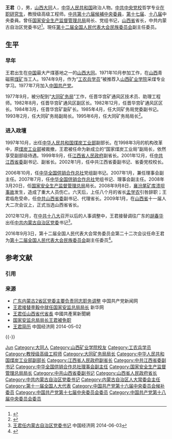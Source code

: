 {{Otheruses|subject=曾任中共内蒙古自治区党委书记|other=同名足球运动员|王君 (足球运动员)}}
{{Infobox Officeholder
|图像    = <!-- 请添加自由照片 -->Replace this image male.svg
|图像大小= 225px
|图像说明= 
|职务1     = {{CPC}}<br>[[中國共產黨内蒙古自治區委員會|内蒙古自治區委員會]]書記
|总书记1    = [[习近平|习近平]]
|就任日期1 = 2012年12月18日
|卸任日期1 = 2016年8月29日
|前任1     = [[胡春华|胡春华]]
|继任1     = [[李纪恒|李纪恒]]
|职务2     = 内蒙古自治區人大常委會主任
|就任日期2 = 2013年1月31日
|卸任日期2 = 2017年1月7日
|前任2     = [[胡春华|胡春华]]
|继任2     = [[李纪恒|李纪恒]]
|职务3     = [[国家安全生产监督管理总局|国家安全生产监督管理总局]]局长
|就任日期3 = 2008年3月20日
|卸任日期3 = 2008年9月26日
|总理3    = [[温家宝|温家宝]]
|前任3     = [[李毅中|李毅中]]
|继任3     = [[骆琳|骆琳]]
|职务4     = [[山西省人民政府|山西省人民政府]][[山西行政長官列表|省長]]
|就任日期4 = 2008年9月14日
|卸任日期4 = 2012年12月19日
|前任4     = [[孟學農|孟學農]]
|继任4     = [[李小鹏_(政治人物)|李小鵬]]
|职务5     = 
|就任日期5 = 
|卸任日期5 = 
|前任5     = 
|继任5     = 
|职务6     = 
|就任日期6 = 
|卸任日期6 = 
|前任6     = 
|继任6     = 
|姓名    = 王君
|原名    = |字  = |号  = 
|籍贯    = <!-- 籍贯不是出生地，请慎用  -->
|出生日期= {{Birth date and age|1952|3|26}}
|出生地点= {{CHN}}[[山西省|山西省]][[大同市|大同市]]
|逝世日期= <!-- {{Death date and age|}}（死亡在前，出生在后）{{Death year and age| }} -->
|逝世地点= 
|居处    = [[内蒙古自治区|内蒙古自治区]]
|政党    = {{CPC}}
|职业    = 官员
|性別    = 男
|父母    = 
|配偶    = <!--{{marriage|姓名|}} -->
|子女    = 
|亲属    = 
|信仰    = 
|专业    = 
|母校    = [[山西矿业学院|山西矿业学院]]
|网站    = 
|签名    = 
|脚注    =
}}
'''王君'''（{{bd|1952年|3月26日|catIdx=W王}}），男，[[山西|山西]][[大同市|大同]]人，[[中华人民共和国|中华人民共和国]]政治人物。[[中共中央党校|中共中央党校]]哲学专业[[在职研究生|在职研究生]]，教授级高级工程师。[[中国共产党第十六届中央委员会候补委员列表|中共第十六届候補中央委員]]，[[中国共产党第十七届中央委员会委员列表|第十七届]]、[[中国共产党第十八届中央委员会委员列表|十八届]]中央委員。曾任[[国家安全生产监督管理总局|国家安全生产监督管理总局]]局长、党组书记，[[山西省|山西省]]省长，中共内蒙古自治区党委书记<ref>{{Cite web |url=http://news.xinhuanet.com/politics/2016-08/29/c_1119473886.htm |title=新疆等3省区党委主要负责同志职务调整 |accessdate=2016-08-29 |archive-date=2016-08-29 |archive-url=https://web.archive.org/web/20160829102821/http://news.xinhuanet.com/politics/2016-08/29/c_1119473886.htm |dead-url=no }}</ref>。現任[[第十二届全国人民代表大会常务委员会|第十二届全国人民代表大会民族委员会]]副主任委员。

== 生平 ==
=== 早年 ===
王君出生在[[中国|中国]]最大产煤基地之一的[[山西|山西]][[大同市|大同]]。1971年10月参加工作，在[[山西|山西]]青磁窑[[煤矿|煤矿]]当工人。1974年9月，作为“[[工农兵学员|工农兵学员]]”被推荐入[[山西矿业学院|山西矿业学院]]采煤专业学习。1977年7月加入[[中国共产党|中国共产党]]。

1977年9月，被分配到“[[大同矿务局|大同矿务局]]”工作，任晋华宫矿通风区技术员、助理工程师。1982年8月，任晋华宫矿通风区副区长。1982年12月，任晋华宫矿通风区区长。1984年3月，任晋华宫矿副矿长。1985年4月，任大同矿务局党委副书记。1993年2月，任大同矿务局副局长。1995年6月，任大同矿务局局长<ref>{{cite web|accessdate=2016-09-03|url=http://district.ce.cn/newarea/sddy/201609/03/t20160903_15570033.shtml|title=内蒙古自治区党委原书记王君任全国人大民族委员会副主任委员|publisher=中国经济网|archive-date=2016-09-16|archive-url=https://web.archive.org/web/20160916204801/http://district.ce.cn/newarea/sddy/201609/03/t20160903_15570033.shtml|dead-url=no}}</ref>。

=== 进入政壇 ===
1997年10月，出任[[中华人民共和国煤炭工业部|中华人民共和国煤炭工业部]]副部长。在1998年3月的机构改革中，原[[煤炭工业部|煤炭工业部]]被裁撤，王君被任命为新成立的“国家煤炭工业局”副局长，依然享受副部级待遇。1999年9月，任[[江西省人民政府|江西省人民政府]]副省长。2001年12月，任[[中共江西省委|中共江西省委]]副书记、副省长。2002年1月，任中共江西省委副书记、省委党校校长。

2006年10月，任[[中华全国供销合作总社|中华全国供销合作总社]]党组副书记。2007年1月，兼任理事会副主任。2007年7月，任[[中华全国供销合作总社|中华全国供销合作总社]]党组书记、理事会副主任。2008年3月20日，任[[国家安全生产监督管理总局|国家安全生产监督管理总局]]局长。2008年9月8日，[[襄汾尾矿库溃坝事故|襄汾尾矿库溃坝事故]]发生，造成了重大人员伤亡。六天后，上任八个月的省长[[孟学农|孟学农]]引咎辞职；王君临危受命，任[[中共山西省委|中共山西省委]]副书记、代理省长。2009年1月，在[[山西省|山西省]]十一届人大二次会议上，正式当选山西省省长。

2012年12月，在[[中国共产党第十八次全国代表大会|中共十八大]]召开以后的人事调整中，王君接替调往广东的[[胡春华|胡春华]]出任[[中共内蒙古自治区党委|中共内蒙古自治区党委]]书记<ref>[http://www.ce.cn/xwzx/gnsz/gdxw/201212/18/t20121218_23953058.shtml  王君任内蒙古自治区党委书记] {{Wayback|url=http://www.ce.cn/xwzx/gnsz/gdxw/201212/18/t20121218_23953058.shtml |date=20140607044840 }} 中国经济网 2014-06-03</ref>。

2016年9月3日，第十二届全国人民代表大会常务委员会第二十二次会议任命王君为[[第十二届全国人民代表大会常务委员会|第十二届全国人民代表大会民族委员会]]副主任委员<ref>{{cite web|accessdate=2016-09-03|url=http://www.chinanews.com/gn/2016/09-03/7993148.shtml|title=徐守盛任第十二届全国人大农业与农村委员会副主任委员|publisher=中国新闻网|archive-date=2016-09-03|archive-url=https://web.archive.org/web/20160903085740/http://www.chinanews.com/gn/2016/09-03/7993148.shtml|dead-url=no}}</ref>。

== 参考文献 ==
=== 引用 ===
{{Reflist}}

=== 来源 ===
{{ReflistH}}
* [http://renshi.people.com.cn/n/2012/1218/c139617-19938260.html 广东内蒙古2省区党委主要负责同志职务调整]{{Wayback|url=http://renshi.people.com.cn/n/2012/1218/c139617-19938260.html |date=20121221060514 }} 中国共产党新闻网
* [http://news.xinhuanet.com/politics/2008-03/21/content_7830038.htm 王君接替李毅中就任国家安监总局局长]{{Wayback|url=http://news.xinhuanet.com/politics/2008-03/21/content_7830038.htm |date=20121019205001 }} 新华网
* [http://cpc.people.com.cn/GB/64093/64096/8031785.html 王君任山西省代省長]{{Wayback|url=http://cpc.people.com.cn/GB/64093/64096/8031785.html |date=20081201092217 }} 中國共產黨新聞網
* [http://finance.ifeng.com/news/history/people/20081110/206273.shtml 国家安监总局局长王君被免职] {{Wayback|url=http://finance.ifeng.com/news/history/people/20081110/206273.shtml |date=20190609010347 }}
* [http://district.ce.cn/newarea/sddy/201302/01/t20130201_24088076.shtml 王君简历]{{Wayback|url=http://district.ce.cn/newarea/sddy/201302/01/t20130201_24088076.shtml |date=20140502090957 }} 中国经济网 2014-05-02
{{ReflistF}}

{{-}}
{{start box}}
{{s-par|prc-lpc}}
{{s-before|[[胡春华|胡春华]]}}
{{s-title|[[内蒙古自治区人民代表大会常务委员会|内蒙古自治区人民代表大会常务委员会]]主任|2013年1月—2017年1月}}
{{s-after|[[李纪恒|李纪恒]]}}
{{s-ppo|cpc}}
{{s-before|[[胡春华|胡春华]]}}
{{s-title|[[中国共产党内蒙古自治区委员会|中国共产党内蒙古自治区委员会]]书记|2012年12月—2016年8月}} 
{{s-after|[[李纪恒|李纪恒]]}}
{{s-before|[[周声涛|周声涛]]}}
{{s-title|[[中华全国供销合作总社|中华全国供销合作总社]]党组书记|2007年7月—2008年3月}}
{{s-after|[[李成玉|李成玉]]}}
{{s-before|[[步正发|步正发]]}}
{{s-title|[[中国共产党江西省委员会|中国共产党江西省委员会]]专职副书记|2001年12月—2006年8月}} 
{{s-after|[[王宪魁|王宪魁]]}}
{{s-gov|prc}}
{{s-before|[[孟学农|孟学农]]}}
{{s-title|[[山西省人民政府|山西省人民政府]][[山西省省长列表|省长]]|2008年9月—2012年12月}}
{{s-after|[[李小鹏_(政治人物)|李小鹏]]}}
{{s-before|[[李毅中|李毅中]]}}
{{s-title|[[国家安全生产监督管理总局|国家安全生产监督管理总局]]局长|2008年3月—2008年11月}}
{{s-after|[[骆琳|骆　琳]]}}
{{end box}}

{{中华人民共和国内蒙古自治区正职领导人}}
{{中华人民共和国山西省正职领导人}}
{{山西行政长官}}
{{国家安全生产监督管理总局局长}}
{{1995届中央党校一年制中青年干部培训班}}

{{Authority control}}

{{DEFAULTSORT:Wang王}}
[[Category:王姓|Jun]]
[[Category:大同人|Category:大同人]]
[[Category:山西矿业学院校友|Category:山西矿业学院校友]]
[[Category:工农兵学员|Category:工农兵学员]]
[[Category:教授级高级工程师|Category:教授级高级工程师]]
[[Category:大同矿务局局长|Category:大同矿务局局长]]
[[Category:中华人民共和国煤炭工业部副部长|Category:中华人民共和国煤炭工业部副部长]]
[[Category:江西省人民政府副省长|Category:江西省人民政府副省长]]
[[Category:中共江西省委副书记|Category:中共江西省委副书记]]
[[Category:中华全国供销合作总社理事会副主任|Category:中华全国供销合作总社理事会副主任]]
[[Category:国家安全生产监督管理总局局长|Category:国家安全生产监督管理总局局长]]
[[Category:中共山西省委副书记|Category:中共山西省委副书记]]
[[Category:山西省人民政府省长|Category:山西省人民政府省长]]
[[Category:中共内蒙古自治区党委书记|Category:中共内蒙古自治区党委书记]]
[[Category:内蒙古自治区人大常委会主任|Category:内蒙古自治区人大常委会主任]]
[[Category:第十一届全国人大代表|Category:第十一届全国人大代表]]
[[Category:中国共产党第十六届中央委员会候补委员|Category:中国共产党第十六届中央委员会候补委员]]
[[Category:中国共产党第十七届中央委员会委员|Category:中国共产党第十七届中央委员会委员]]
[[Category:中国共产党第十八届中央委员会委员|Category:中国共产党第十八届中央委员会委员]]